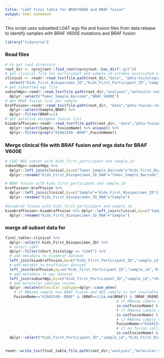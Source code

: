 ```yaml
---
title: "LGAT final table for BRAFV600E and BRAF fusion"
output: html_notebook
---
```


This script uses subsetted LGAT wgs file and fusion files from data release to identify samples with BRAF V600E mutations and BRAF fusion

```r
library("tidyverse")
```


### Read files
    
```r

# to get root directory
root_dir <- rprojroot::find_root(rprojroot::has_dir(".git"))
# get clinical file for participant and sample_id columns associated with bs_ids
clinical <- readr::read_tsv(file.path(root_dir,"data", "pbta-histologies.tsv")) %>%
  select("Kids_First_Biospecimen_ID","Kids_First_Participant_ID","sample_id","short_histology")
# get subsetted wgs file
subsetWgs<-readr::read_tsv(file.path(root_dir,"analyses","molecular-subtyping-LGAT","lgat-subset","LGAT_snv_subset.tsv")) %>% 
  dplyr::select("Tumor_Sample_Barcode","BRAF_V600E")
# get BRAF fusion list per sample
brafFusion<-readr::read_tsv(file.path(root_dir, "data","pbta-fusion-recurrently-fused-genes-bysample.tsv")) %>%
  dplyr::select(Sample,BRAF) %>%
  dplyr::filter(BRAF==1)
# get putative oncogene fusion list
kiaabrafFusion<-readr::read_tsv(file.path(root_dir, "data","pbta-fusion-putative-oncogenic.tsv")) %>%
  dplyr::select(Sample, FusionName) %>% unique() %>%
  dplyr::filter(grepl("KIAA1549--BRAF",FusionName))


```
    
### Merge clinical file with BRAF fusion and wgs data for BRAF V600E   
    
```r
# LGAT WGS subset with kids_first_participant and sample_id
subsetWgs<-subsetWgs %>% 
  dplyr::left_join(clinical,by=c("Tumor_Sample_Barcode"="Kids_First_Biospecimen_ID")) %>%
  dplyr::rename("Kids_First_Biospecimen_ID_DNA"="Tumor_Sample_Barcode")

# BRAF fusion with kids_first_participant and sample_id
brafFusion<-brafFusion %>% 
  dplyr::left_join(clinical,by=c("Sample"="Kids_First_Biospecimen_ID")) %>%
  dplyr::rename("Kids_First_Biospecimen_ID_RNA"="Sample")
  
#kiaabraf fusion with kids_first_participant and sample_id
kiaabrafFusion<-kiaabrafFusion %>% dplyr::left_join(clinical,by=c("Sample"="Kids_First_Biospecimen_ID")) %>%
  dplyr::rename("Kids_First_Biospecimen_ID_RNA"="Sample")

```
    
### merge all subset data for 
    
```r

final_table<-clinical %>% 
  dplyr::select(-Kids_First_Biospecimen_ID) %>%
  # select LGAT
  dplyr::filter(short_histology == "LGAT") %>%
  # add metadata to kiaabraf dataset
  left_join(kiaabrafFusion,by=c("Kids_First_Participant_ID","sample_id","short_histology")) %>%
  # add metadat to braffusion dataset
  left_join(brafFusion,by=c("Kids_First_Participant_ID","sample_id","Kids_First_Biospecimen_ID_RNA","short_histology")) %>% 
  # add metadata to wgs dataset
  left_join(subsetWgs,by=c("Kids_First_Participant_ID","sample_id","short_histology")) %>%
  # add molecular_subtype column 
  dplyr::mutate(molecular_subtype=dplyr::case_when(
    # if RNAseq sample has BRAF fusion and WGS sample is not available or is present without BRAF V600E; a condition is.na(BRAF) is also used to capture instances where the sample was not selected in recurrent-fusion sample selection( for example progressive sample was not selected if a initial tumor RNAseq was found for that patient)
    FusionName=="KIAA1549--BRAF" & (BRAF==1|is.na(BRAF)) & (BRAF_V600E=="No"|is.na(BRAF_V600E)) ~"LGG, BRAF fusion",
                                                   # if RNAseq sample doesn't have BRAF fusion and WGS sample has BRAF V600E
                                                   is.na(FusionName) & is.na(BRAF) & BRAF_V600E=="Yes"~ "LGG, BRAF V600E",
                                                   # if RNAseq sample doesn't have BRAF fusion and WGS sample doesn't have BRAF V600E
                                                   is.na(FusionName) & is.na(BRAF) & BRAF_V600E=="No" ~ "LGG, BRAF wildtype",
                                                   # if RNAseq sample has braf fusion and WGS has BRAF V600E mutation; a condition is.na(BRAF) is also used to capture instances where the sample was not selected in recurrent-fusion sample selection( for example progressive sample was not selected if a initial tumor RNAseq was found for that patient)
                                                   FusionName=="KIAA1549--BRAF" & (BRAF==1|is.na(BRAF)) & BRAF_V600E=="Yes" ~"LGG, BRAF V600E/fusion",
                                                   # if no fusion calls present in RNAseq and no WGS data is available
                                                   is.na(FusionName) & is.na(BRAF) & is.na(BRAF_V600E) ~ "LGG,To be classified")) %>%
  dplyr::select("Kids_First_Participant_ID","sample_id","Kids_First_Biospecimen_ID_DNA","Kids_First_Biospecimen_ID_RNA","molecular_subtype")

                                                   
readr::write_tsv(final_table,file.path(root_dir,"analyses","molecular-subtyping-LGAT","results","lgat_subtyping.tsv"))


```
    
    
    
